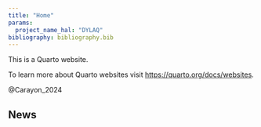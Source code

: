 ```yaml
---
title: "Home"
params: 
  project_name_hal: "DYLAQ"
bibliography: bibliography.bib
---
```



This is a Quarto website.

To learn more about Quarto websites visit <https://quarto.org/docs/websites>.

@Carayon_2024

## News

